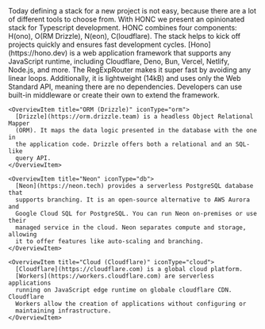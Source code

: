 
<Wrapper>
  <Hero title="Honc Honc">
    Today defining a stack for a new project is not easy, because there are a
    lot of different tools to choose from. With HONC we present an opinionated
    stack for Typescript development. HONC combines four components: H(ono),
    O(RM Drizzle), N(eon), C(loudflare). The stack helps to kick off projects
    quickly and ensures fast development cycles.
  </Hero>
</Wrapper>

<Wrapper>
  <Overview>
    <OverviewItem title="Hono" iconType="hono">
      [Hono](https://hono.dev) is a web application framework that supports any
      JavaScript runtime, including Cloudflare, Deno, Bun, Vercel, Netlify,
      Node.js, and more. The RegExpRouter makes it super fast by avoiding any
      linear loops.
      Additionally, it is lightweight (14kB) and uses only the Web Standard API,
      meaning there are no dependencies. Developers can use built-in middleware
      or create their own to extend the framework.
    </OverviewItem>
    
    <OverviewItem title="ORM (Drizzle)" iconType="orm">
      [Drizzle](https://orm.drizzle.team) is a headless Object Relational Mapper
      (ORM). It maps the data logic presented in the database with the one in
      the application code. Drizzle offers both a relational and an SQL-like
      query API.
    </OverviewItem>

    <OverviewItem title="Neon" iconType="db">
      [Neon](https://neon.tech) provides a serverless PostgreSQL database that
      supports branching. It is an open-source alternative to AWS Aurora and
      Google Cloud SQL for PostgreSQL. You can run Neon on-premises or use their
      managed service in the cloud. Neon separates compute and storage, allowing
      it to offer features like auto-scaling and branching.
    </OverviewItem>

    <OverviewItem title="Cloud (Cloudflare)" iconType="cloud">
      [Cloudflare](https://cloudflare.com) is a global cloud platform.
      [Workers](https://workers.cloudflare.com) are serverless applications
      running on JavaScript edge runtime on globale cloudflare CDN. Cloudflare
      Workers allow the creation of applications without configuring or
      maintaining infrastructure. 
    </OverviewItem>
  </Overview>
</Wrapper>
